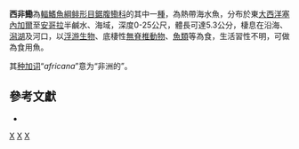 {{Speciesbox 
| taxon = Ilisha africana
| status = NE
| status_system = IUCN3.1
| authority = [[Bloch|Bloch]], 1795
| synonyms = *''Clupea africana'' <small>Bloch, 1795</small>
*''Clupanodon africanus'' <small>Bloch, 1795</small>
*''Pellona africana'' <small>Bloch, 1795</small>
*''Pellona iserti'' <small>Valenciennes, 1847</small>
}}
'''西非鰳'''為[[輻鰭魚綱|輻鰭魚綱]][[鲱形目|鲱形目]][[鋸腹鰳科|鋸腹鰳科]]的其中一[[種|種]]，為熱帶海水魚，分布於東[[大西洋|大西洋]][[塞內加爾|塞內加爾]]至[[安哥拉|安哥拉]]半鹹水、海域，深度0-25公尺，體長可達5.3公分，棲息在沿海、[[潟湖|潟湖]]及河口，以[[浮游生物|浮游生物]]、底棲性[[無脊椎動物|無脊椎動物]]、[[魚類|魚類]]等為食，生活習性不明，可做為食用魚。

其[[种加词|种加词]]“''africana''”意为“非洲的”。

== 參考文獻 ==
*{{FishBase_species|genus=Ilisha|species=africana|year=2015|month=10}}

{{Taxonbar|from=Q2039494}}

[[Category:食用魚|X]]
[[Category:鰳屬|X]]
[[Category:1795年描述的魚類|X]]